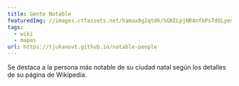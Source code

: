 ```yaml
---
title: Gente Notable
featuredImg: //images.ctfassets.net/hamax8g2qtd6/5GKELpjNR4nfbPsTdOLyms/d8321670e0ca36111326af692e152296/notable-people.jpg
tags:
  - wiki
  - mapas
url: https://tjukanovt.github.io/notable-people
---
```

Se destaca a la persona más notable de su ciudad natal según los detalles de su página de Wikipedia.
